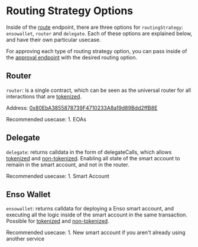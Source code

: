 # Routing Strategy Options
Inside of the [route](https://api.enso.finance/api#/shortcuts/RouterController_routeShortcutTransaction) endpoint, there are three options for `routingStrategy`: `ensowallet`, `router` and `delegate`. Each of these options are explained below, and have their own particular usecase.

For approving each type of routing strategy option, you can pass inside of the [approval endpoint](https://api.enso.finance/api#/wallet/WalletController_createApproveTransaction) with the desired routing option.

## Router
`router`: is a single contract, which can be seen as the universal router for all interactions that are [tokenized](./tokenized-nontokenized/tokenized.mdx). 

Address: [0x80EbA3855878739F4710233A8a19d89Bdd2ffB8E](https://blockscan.com/address/0x80EbA3855878739F4710233A8a19d89Bdd2ffB8E)

Recommended usecase:
    1. EOAs 

## Delegate
`delegate`: returns calldata in the form of delegateCalls, which allows [tokenized](./tokenized-nontokenized/tokenized.mdx) and [non-tokenized](./tokenized-nontokenized/nontokenized.mdx).  Enabling all state of the smart account to remaiin in the smart account, and not in the router.

Recommended usecase:
    1. Smart Account 

## Enso Wallet
`ensowallet`: returns calldata for deploying a Enso smart account, and executing all the logic inside of the smart account in the same transaction.  Possible for [tokenized](./tokenized-nontokenized/tokenized.mdx) and [non-tokenized](./tokenized-nontokenized/nontokenized.mdx).

Recommended usecase:
    1. New smart account if you aren't already using another service